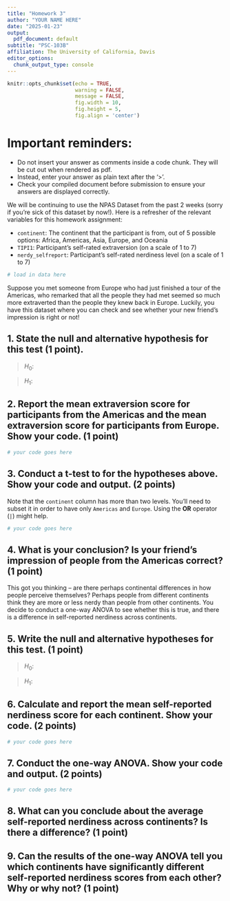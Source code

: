 ```yaml
---
title: "Homework 3"
author: "YOUR NAME HERE"
date: "2025-01-23"
output:
  pdf_document: default
subtitle: "PSC-103B"
affiliation: The University of California, Davis
editor_options:
  chunk_output_type: console
---
```


```r
knitr::opts_chunk$set(echo = TRUE,
                      warning = FALSE,
                      message = FALSE,
                      fig.width = 10,
                      fig.height = 5,
                      fig.align = 'center')

```

<!-- # Instructions -->

<!-- Please use R/RStudio to complete the following questions. You will submit your filled-out version of this document **as a PDF** on Canvas. Make sure your PDF looks as expected before submitting. Please **include the code you used to generate your answer for each question (when relevant) as well as the final answer and/or relevant output**. -->

<!-- You may consult with your classmates while working on the assignment, but **you must do all the work yourself – everything you turn in must be your own code and words**. Academic dishonesty will not be tolerated.  -->

<!-- Please submit **a pdf version** of this document with your answers on Canvas by **2:00pm on Thursday, February 13th (before lab)**. -->

# Important reminders:

- Do not insert your answer as comments inside a code chunk. They will be cut out when rendered as pdf.
- Instead, enter your answer as plain text after the '>'.
- Check your compiled document before submission to ensure your answers are displayed correctly. 

We will be continuing to use the NPAS Dataset from the past 2 weeks (sorry if you’re sick of this dataset by now!). Here is a refresher of the relevant variables for this homework assignment:

- `continent`: The continent that the participant is from, out of 5 possible options: Africa, Americas, Asia, Europe, and Oceania
- `TIPI1`: Participant’s self-rated extraversion (on a scale of 1 to 7)
- `nerdy_selfreport`: Participant’s self-rated nerdiness level (on a scale of 1 to 7)

```r
# load in data here
```

Suppose you met someone from Europe who had just finished a tour of the Americas, who remarked that all the people they had met seemed so much more extraverted than the people they knew back in Europe. Luckily, you have this dataset where you can check and see whether your new friend’s impression is right or not!

## 1. State the null and alternative hypothesis for this test (1 point).

> $H_0$:

> $H_1$:


## 2. Report the mean extraversion score for participants from the Americas and the mean extraversion score for participants from Europe. Show your code. (1 point)

```r
# your code goes here
```

## 3. Conduct a t-test to for the hypotheses above. Show your code and output. (2 points)

Note that the `continent` column has more than two levels. You'll need to subset it in order to have only `Americas` and `Europe`. Using the **OR** operator (`|`) might help.

```r
# your code goes here
```

## 4. What is your conclusion? Is your friend’s impression of people from the Americas correct? (1 point)

>

This got you thinking – are there perhaps continental differences in how people perceive themselves? Perhaps people from different continents think they are more or less nerdy than people from other continents. You decide to conduct a one-way ANOVA to see whether this is true, and there is a difference in self-reported nerdiness across continents.

## 5. Write the null and alternative hypotheses for this test. (1 point)

> $H_0$:

> $H_1$:

## 6. Calculate and report the mean self-reported nerdiness score for each continent. Show your code. (2 points)

```r
# your code goes here
```

## 7. Conduct the one-way ANOVA. Show your code and output. (2 points)

```r
# your code goes here
```

## 8. What can you conclude about the average self-reported nerdiness across continents? Is there a difference? (1 point)

>

## 9. Can the results of the one-way ANOVA tell you which continents have significantly different self-reported nerdiness scores from each other? Why or why not? (1 point)

>